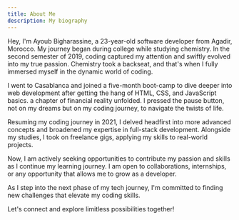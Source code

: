 ```yaml
---
title: About Me
description: My biography
---
```


Hey, I'm Ayoub Bigharassine, a 23-year-old software developer from Agadir, Morocco. My journey began during college while studying chemistry. In the second semester of 2019, coding captured my attention and swiftly evolved into my true passion. Chemistry took a backseat, and that's when I fully immersed myself in the dynamic world of coding.

I went to Casablanca and joined a five-month boot-camp to dive deeper into web development after getting the hang of HTML, CSS, and JavaScript basics. a chapter of financial reality unfolded. I pressed the pause button, not on my dreams but on my coding journey, to navigate the twists of life.

Resuming my coding journey in 2021, I delved headfirst into more advanced concepts and broadened my expertise in full-stack development. Alongside my studies, I took on freelance gigs, applying my skills to real-world projects.

Now, I am actively seeking opportunities to contribute my passion and skills as I continue my learning journey. I am open to collaborations, internships, or any opportunity that allows me to grow as a developer.

As I step into the next phase of my tech journey, I'm committed to finding new challenges that elevate my coding skills.

Let's connect and explore limitless possibilities together!